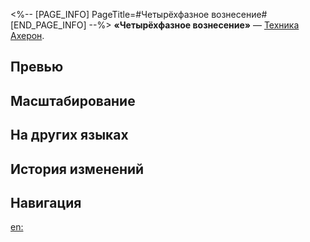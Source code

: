 <%-- [PAGE_INFO]
PageTitle=#Четырёхфазное вознесение#
[END_PAGE_INFO] --%>
{{Навык Инфобокс
|Название         = Четырёхфазное вознесение
|Изображение      = Навык Четырёхфазное вознесение.png
|Персонаж         = Ахерон
|Тип              = Техника
|Тэг              = 
|УронСтойк        = 20
|ЭнергияГен       = 
|Энергия          = 
|Длительность     = 
|Описание         = Немедленно атакует противника и в начале каждой волны получает статус Четырёхфазное вознесение, который наносит всем противникам электрический урон, равный 200% от силы атаки Ахерон, и истощает их стойкость вне зависимости от типов их уязвимостей. Пробитие уязвимости накладывает эффект пробития электрической уязвимости.<br />Четырёхфазное вознесение: Следующее использование сверхспособности Ахерон даёт ей 1 ур. заряда Рассечённый сон и накладывает на случайного противника 1 ур. статуса Багровый узел.<br />Использование умения на обычном противнике побеждает его до начала боя. Очко техники не расходуется, если эта атака не попадает по противнику.
|Свойство1        = 
|Масштабирование1 = 
}}
'''«Четырёхфазное вознесение»''' — [[Техника]] [[Ахерон]].

==Превью==
{{Превью
|Файл = Четырёхфазное вознесение Превью
}}

==Масштабирование==


==На других языках==
{{На других языках
|en   = Quadrivalent Ascendance
|zhs  = 四相断我
|zht  = 四相斷我
|ja   = {{Rubi|四相断我|しそうだんが}}
|ko   = 피상을 절단한 자아
|es   = Influjo tetravalente
|fr   = Chemin de la réalisation
|ru   = Четырёхфазное вознесение
|th   = Quadrivalent Ascendance
|vi   = Tứ Tướng Đoạn Ngã
|de   = Vier Phasen des Ich
|id   = Quadrivalent Ascendance
|pt   = Ascendência Quadrivalente
}}

==История изменений==
{{История изменений|3.5}}

==Навигация==
{{Навык Навбокс|Ахерон}}

[[en:]]